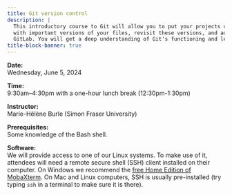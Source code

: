 ```yaml
---
title: Git version control
description: |
  This introductory course to Git will allow you to put your projects under version control, create commits
  with important versions of your files, revisit these versions, and add remotes on services such as GitHub or
  GitLab. You will get a deep understanding of Git's functioning and learn to use it from the command line.
title-block-banner: true
---
```


<!-- :::{.topdef} -->

**Date:** \
Wednesday, June 5, 2024

**Time:** \
9:30am–4:30pm with a one-hour lunch break (12:30pm-1:30pm)

**Instructor:** \
Marie-Hélène Burle (Simon Fraser University)

**Prerequisites:** \
Some knowledge of the Bash shell.

**Software:** \
We will provide access to one of our Linux systems. To make use of it, attendees will need a remote secure shell (SSH) client installed on their computer. On Windows we recommend the [free Home Edition of MobaXterm](https://mobaxterm.mobatek.net/download.html). On Mac and Linux computers, SSH is usually pre-installed (try typing `ssh` in a terminal to make sure it is there).

<!-- ::: -->

<!-- <br> -->
<!-- Course notes can be found [here](https://wgpages.netlify.app/hpc-in-summer). -->
